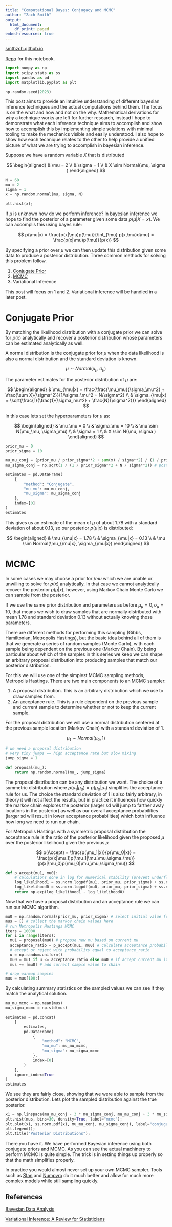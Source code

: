 ```yaml
---
title: "Computational Bayes: Conjugacy and MCMC"
author: "Zach Smith"
output:
  html_document:
    df_print: paged
embed-resources: true
---
```


[smthzch.github.io](smthzch.github.io)

[Repo](https://github.com/smthzch/computational-bayes) for this notebook.

```python
import numpy as np
import scipy.stats as ss
import pandas as pd
import matplotlib.pyplot as plt

np.random.seed(2023)
```

This post aims to provide an intuitive understanding of different bayesian inference techniques and the actual computations behind them. 
The focus is on the what and how and not on the why. 
Mathematical derivations for *why* a technique works are left for further research, instead I hope to demonstrate what each inference technique aims to accomplish and show how to accomplish this by implementing simple solutions with minimal tooling to make the mechanics visible and easily understood. 
I also hope to show how each technique relates to the other to help provide a unified picture of what we are trying to accomplish in bayesian inference.

Suppose we have a random variable $X$ that is distributed

$$
\begin{aligned}
& \mu = 2 \\
& \sigma = 1 \\
& X \sim Normal(\mu, \sigma )
\end{aligned}
$$

```python
N = 60
mu = 2
sigma = 1
x = np.random.normal(mu, sigma, N)

plt.hist(x);
```

If $\mu$ is unknown how do we perform inference? 
In bayesian inference we hope to find the posterior of a parameter given some data $p(\mu|X=x)$. 
We can accomplis this using bayes rule:

$$
p(\mu|x) = \frac{p(x|\mu)p(\mu)}{\int_{\mu} p(x,\mu)d\mu} = \frac{p(x|\mu)p(\mu)}{p(x)}
$$

By specifying a prior over $\mu$ we can then update this distribution given some data to produce a posterior distribution.
Three common methods for solving this problem follow.

1. [Conjugate Prior](#conjugate-prior)
2. [MCMC]($mcmc)
3. Variational Inference

This post will focus on 1 and 2. 
Variational inference will be handled in a later post.

# Conjugate Prior

By matching the likelihood distribution with a conjugate prior we can solve for $p(x)$ analytically and recover a posterior distribution whose parameters can be estimated analytically as well.

A normal distribution is the conjugate prior for $\mu$ when the data likelihood is also a normal distribution and the standard deviation is known.

$$
\mu \sim Normal(\mu_\mu, \sigma_\mu)
$$

The parameter estimates for the posterior distribution of $\mu$ are:

$$
\begin{aligned}
& \mu_{\mu|x} = \frac{\frac{\mu_\mu}{\sigma_\mu^2} + \frac{\sum X}{\sigma^2}}{1/\sigma_\mu^2 + N/\sigma^2} \\
& \sigma_{\mu|x} = \sqrt{\frac{1}{\frac{1}{\sigma_mu^2} + \frac{N}{\sigma^2}}} 
\end{aligned}
$$

In this case lets set the hyperparameters for $\mu$ as:

$$
\begin{aligned}
& \mu_\mu = 0 \\
& \sigma_\mu = 10 \\
& \mu \sim N(\mu_\mu, \sigma_\mu) \\
& \sigma = 1 \\
& X \sim N(\mu, \sigma )
\end{aligned}
$$

```python
prior_mu = 0
prior_sigma = 10

mu_mu_conj = (prior_mu / prior_sigma**2 + sum(x) / sigma**2) / (1 / prior_sigma**2 + N / sigma**2) # posterior mean for mu
mu_sigma_conj = np.sqrt(1 / (1 / prior_sigma**2 + N / sigma**2)) # posterior sd for mu

estimates = pd.DataFrame(
    {
        "method": "Conjugate", 
        "mu_mu": mu_mu_conj, 
        "mu_sigma": mu_sigma_conj
    },
    index=[0]
)
estimates
```

This gives us an estimate of the mean of $\mu$ of about 1.78 with a standard deviation of about 0.13, so our posterior $p(\mu|x)$ is distributed:

$$
\begin{aligned}
& \mu_{\mu|x} = 1.78 \\
& \sigma_{\mu|x} = 0.13 \\
& \mu \sim Normal(\mu_{\mu|x}, \sigma_{\mu|x})
\end{aligned}
$$

# MCMC

In some cases we may choose a prior for $/mu$ which we are unable or unwilling to solve for $p(x)$ analytically. 
In that case we cannot analytically recover the posterior $p(\mu|x)$, however, using Markov Chain Monte Carlo we can sample from the posterior.

If we use the same prior distribution and parameters as before $\mu_\mu=0,\sigma_\mu=10$,  that means we wish to draw samples that are normally distributed with mean 1.78 and standard deviation 0.13 without actually knowing those parameters.

There are different methods for performing this sampling (Gibbs, Hamiltonian, Metropolis Hastings), but the basic idea behind all of them is that we generate a series of random samples (Monte Carlo), with each sample being dependent on the previous one (Markov Chain). 
By being particular about which of the samples in this series we keep we can shape an arbitrary proposal distribution into producing samples that match our posterior distribution.

For this we will use one of the simplest MCMC sampling methods, Metropolis Hastings. There are two main components to an MCMC sampler:

1. A proposal distribution. This is an arbitrary distribution which we use to draw samples from.
2. An acceptance rule. This is a rule dependent on the previous sample and current sample to determine whether or not to keep the current sample.

For the proposal distribution we will use a normal distribution centered at the previous sample location (Markov Chain) with a standard deviation of 1.

$$
\mu_1 \sim Normal(\mu_0, 1)
$$

```python
# we need a proposal distribution 
# very tiny jumps == high acceptance rate but slow mixing
jump_sigma = 1

def proposal(mu_):
    return np.random.normal(mu_, jump_sigma) 
```

The proposal distribution can be any distribution we want. 
The choice of a symmetric distribution where $p(\mu_1|\mu_0)=p(\mu_0|\mu_1)$ simplifies the acceptance rule for us. 
The choice the standard deviation of 1 is also fairly arbitrary, in theory it will not affect the results, but in practice it influences how quickly the markov chain explores the posterior (larger sd will jump to farther away locations in the posterior) as well as our overall acceptance probabilities (larger sd will result in lower acceptance probabilities) which both influence how long we need to run our chain.

For Metropolis Hastings with a symmetric proposal distribution the acceptance rule is the ratio of the posterior likelihood given the proposed $\mu$ over the posterior likelihood given the previous $\mu$

$$
p(Accept) =  \frac{p(\mu_1|x)}{p(\mu_0|x)} = \frac{p(x|\mu_1)p(\mu_1|\mu_\mu,\sigma_\mu)}{p(x|\mu_0)p(\mu_0|\mu_\mu,\sigma_\mu)}
$$

```python
def p_accept(mu1, mu0):
    # calculations done in log for numerical stability (prevent underflows)
    log_likelihood1 = ss.norm.logpdf(mu1, prior_mu, prior_sigma) + ss.norm.logpdf(x, mu1, sigma).sum()
    log_likelihood0 = ss.norm.logpdf(mu0, prior_mu, prior_sigma) + ss.norm.logpdf(x, mu0, sigma).sum()
    return np.exp(log_likelihood1 - log_likelihood0)

```

Now that we have a proposal distribution and an acceptance rule we can run our MCMC algorithm.

```python
mu0 = np.random.normal(prior_mu, prior_sigma) # select initial value from the prior (can be done other ways)
mus = [] # collect the markov chain values here
# run Metropolis Hastings MCMC
iters = 10000
for i in range(iters):
  mu1 = proposal(mu0) # propose new mu based on current mu
  acceptance_ratio = p_accept(mu1, mu0) # calculate acceptance probability
  # accept or reject with probability equal to acceptance_ratio
  u = np.random.uniform()
  mu0 = mu1 if u <= acceptance_ratio else mu0 # if accept current mu it becomes previous mu for next step
  mus += [mu0] # add current sample value to chain

# drop warmup samples
mus = mus[100:]
```

By calculating summary statistics on the sampled values we can see if they match the analytical solution.

```python
mu_mu_mcmc = np.mean(mus)
mu_sigma_mcmc = np.std(mus)

estimates = pd.concat(
    [
        estimates, 
        pd.DataFrame(
            {
                "method": "MCMC", 
                "mu_mu": mu_mu_mcmc, 
                "mu_sigma": mu_sigma_mcmc
            }, 
            index=[0]
        )
    ],
    ignore_index=True
)
estimates
```

We see they are fairly close, showing that we were able to sample from the posterior distribution. 
Lets plot the sampled distribution against the true posterior.

```python
x1 = np.linspace(mu_mu_conj - 3 * mu_sigma_conj, mu_mu_conj + 3 * mu_sigma_conj, 300)
plt.hist(mus, bins=30, density=True, label="mcmc");
plt.plot(x1, ss.norm.pdf(x1, mu_mu_conj, mu_sigma_conj), label="conjugate");
plt.legend();
plt.title("Posterior Distributions");
```

There you have it. 
We have performed Bayesian inference using both conjugate priors and MCMC.
As you can see the actual machinery to perform MCMC is quite simple.
The trick is in setting things up properly so that the math simplifies properly.

In practice you would almost never set up your own MCMC sampler.
Tools such as [Stan](https://mc-stan.org) and [Numpyro](https://num.pyro.ai/en/latest/index.html) do it much better and allow for much more complex models while still sampling quickly.


## References

[Bayesian Data Analysis](http://www.stat.columbia.edu/~gelman/book/)

[Variational Inference: A Review for Statisticians](https://arxiv.org/abs/1601.00670)

